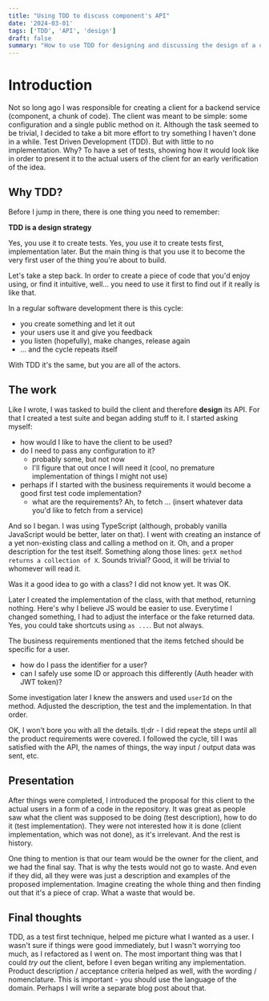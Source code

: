 ```yaml
---
title: "Using TDD to discuss component's API"
date: '2024-03-01'
tags: ['TDD', 'API', 'design']
draft: false
summary: "How to use TDD for designing and discussing the design of a component's API."
---
```


# Introduction

Not so long ago I was responsible for creating a client for a backend service (component, a chunk of code).
The client was meant to be simple: some configuration and a single public method on it. Although the task seemed to be
trivial, I decided to take a bit more effort to try something I haven't done in a while. Test Driven Development (TDD).
But with little to no implementation. Why? To have a set of tests, showing how it would look like in order to present it
to the actual users of the client for an early verification of the idea.

## Why TDD?

Before I jump in there, there is one thing you need to remember:

**TDD is a design strategy**

Yes, you use it to create tests. Yes, you use it to create tests first, implementation later. But the main thing is that
you use it to become the very first user of the thing you're about to build.

Let's take a step back. In order to create a piece of code that you'd enjoy using, or find it intuitive,
well... you need to use it first to find out if it really is like that.

In a regular software development there is this cycle:

 - you create something and let it out
 - your users use it and give you feedback
 - you listen (hopefully), make changes, release again
 - ... and the cycle repeats itself

With TDD it's the same, but you are all of the actors.

## The work

Like I wrote, I was tasked to build the client and therefore **design** its API. For that I created a test suite
and began adding stuff to it. I started asking myself:

 - how would I like to have the client to be used?
 - do I need to pass any configuration to it?
    - probably some, but not now
    - I'll figure that out once I will need it (cool, no premature implementation of things I might not use)
 - perhaps if I started with the business requirements it would become a good first test code implementation?
    - what are the requirements? Ah, to fetch ... (insert whatever data you'd like to fetch from a service)

And so I began. I was using TypeScript (although, probably vanilla JavaScript would be better, later on that).
I went with creating an instance of a yet non-existing class and calling a method on it. Oh, and a proper description
for the test itself. Something along those lines: `getX method returns a collection of X`. Sounds trivial? Good, it will
be trivial to whomever will read it.

Was it a good idea to go with a class? I did not know yet. It was OK.

Later I created the implementation of the class, with that method, returning nothing. Here's why I believe JS would be
easier to use. Everytime I changed something, I had to adjust the interface or the fake returned data. Yes, you could
take shortcuts using `as ...`. But not always.

The business requirements mentioned that the items fetched should be specific for a user.

 - how do I pass the identifier for a user?
 - can I safely use some ID or approach this differently (Auth header with JWT token)?

Some investigation later I knew the answers and used `userId` on the method. Adjusted the description, the test and the
implementation. In that order.

OK, I won't bore you with all the details. tl;dr - I did repeat the steps until all the product requirements were covered.
I followed the cycle, till I was satisfied with the API, the names of things, the way input / output data was sent, etc.

## Presentation

After things were completed, I introduced the proposal for this client to the actual users in a form of a code in the repository.
It was great as people saw what the client was supposed to be doing (test description), how to do it (test implementation).
They were not interested how it is done (client implementation, which was not done), as it's irrelevant.
And the rest is history.

One thing to mention is that our team would be the owner for the client, and we had the final say. That is why the tests
would not go to waste. And even if they did, all they were was just a description and examples of the proposed implementation.
Imagine creating the whole thing and then finding out that it's a piece of crap. What a waste that would be.

## Final thoughts

TDD, as a test first technique, helped me picture what I wanted as a user. I wasn't sure if things were good immediately,
but I wasn't worrying too much, as I refactored as I went on. The most important thing was that I could _try out_ the
client, before I even began writing any implementation. Product description / acceptance criteria helped as well, with
the wording / nomenclature. This is important - you should use the language of the domain. Perhaps I will write a separate
blog post about that.
